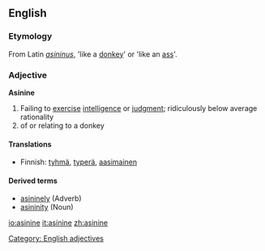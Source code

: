 ==English==

===Etymology===
From Latin ''[[asininus]]'', 'like a [[donkey]]' or 'like an [[ass]]'.

===Adjective===
'''Asinine''' 
# Failing to [[exercise]] [[intelligence]] or [[judgment]]; ridiculously below average rationality
# of or relating to a donkey

====Translations====
*Finnish: [[tyhmä]], [[typerä]], [[aasimainen]]


====Derived terms====
* [[asininely]] (Adverb)
* [[asininity]] (Noun)

[[Category: English adjectives]]

[[io:asinine]]
[[it:asinine]]
[[zh:asinine]]